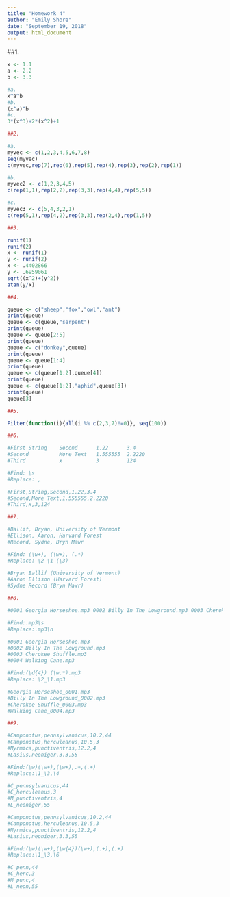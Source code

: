 ```yaml
---
title: "Homework 4"
author: "Emily Shore"
date: "September 19, 2018"
output: html_document
---
```


##1.
```r
x <- 1.1
a <- 2.2
b <- 3.3

#a.
x^a^b
#b.
(x^a)^b
#c.
3*(x^3)+2*(x^2)+1

##2.

#a.
myvec <- c(1,2,3,4,5,6,7,8)
seq(myvec)
c(myvec,rep(7),rep(6),rep(5),rep(4),rep(3),rep(2),rep(1))

#b.
myvec2 <- c(1,2,3,4,5)
c(rep(1,1),rep(2,2),rep(3,3),rep(4,4),rep(5,5))

#c.
myvec3 <- c(5,4,3,2,1)
c(rep(5,1),rep(4,2),rep(3,3),rep(2,4),rep(1,5))

##3.

runif(1)
runif(2)
x <- runif(1)
y <- runif(2)
x <- .4402866
y <- .6959061
sqrt((x^2)+(y^2))
atan(y/x)

##4.

queue <- c("sheep","fox","owl","ant")
print(queue)
queue <- c(queue,"serpent")
print(queue)
queue <- queue[2:5]
print(queue)
queue <- c("donkey",queue)
print(queue)
queue <- queue[1:4]
print(queue)
queue <- c(queue[1:2],queue[4])
print(queue)
queue <- c(queue[1:2],"aphid",queue[3])
print(queue)
queue[3]

##5.

Filter(function(i){all(i %% c(2,3,7)!=0)}, seq(100))

##6.

#First String    Second      1.22      3.4
#Second          More Text   1.555555  2.2220
#Third           x           3         124

#Find: \s
#Replace: ,

#First,String,Second,1.22,3.4     
#Second,More Text,1.555555,2.2220     
#Third,x,3,124  

##7.

#Ballif, Bryan, University of Vermont
#Ellison, Aaron, Harvard Forest
#Record, Sydne, Bryn Mawr

#Find: (\w+), (\w+), (.*)
#Replace: \2 \1 (\3)

#Bryan Ballif (University of Vermont)
#Aaron Ellison (Harvard Forest)
#Sydne Record (Bryn Mawr)

##8.

#0001 Georgia Horseshoe.mp3 0002 Billy In The Lowground.mp3 0003 Cherokee Shuffle.mp3 0004 Walking Cane.mp3

#Find:.mp3\s
#Replace:.mp3\n

#0001 Georgia Horseshoe.mp3
#0002 Billy In The Lowground.mp3
#0003 Cherokee Shuffle.mp3
#0004 Walking Cane.mp3

#Find:(\d{4}) (\w.*).mp3
#Replace: \2_\1.mp3  

#Georgia Horseshoe_0001.mp3
#Billy In The Lowground_0002.mp3
#Cherokee Shuffle_0003.mp3
#Walking Cane_0004.mp3

##9.

#Camponotus,pennsylvanicus,10.2,44
#Camponotus,herculeanus,10.5,3
#Myrmica,punctiventris,12.2,4
#Lasius,neoniger,3.3,55

#Find:(\w)(\w+),(\w+),.+,(.+)
#Replace:\1_\3,\4

#C_pennsylvanicus,44
#C_herculeanus,3
#M_punctiventris,4
#L_neoniger,55

#Camponotus,pennsylvanicus,10.2,44
#Camponotus,herculeanus,10.5,3
#Myrmica,punctiventris,12.2,4
#Lasius,neoniger,3.3,55

#Find:(\w)(\w+),(\w{4})(\w+),(.+),(.+)
#Replace:\1_\3,\6

#C_penn,44
#C_herc,3
#M_punc,4
#L_neon,55

```
